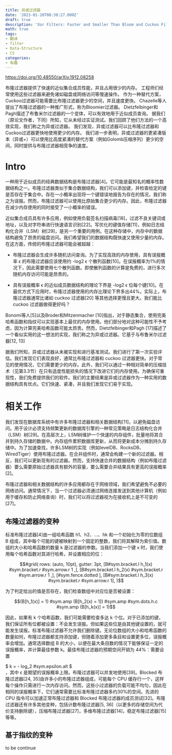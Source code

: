 ```yaml
---
title: 异或过滤器
date: '2023-01-20T08:38:27.000Z'
draft: true
description: 'Xor Filters: Faster and Smaller Than Bloom and Cuckoo Filters'
math: true
tags:
- 翻译
- filter
- Data-Structure
- CS
categories:
- 有趣
---
```


https://doi.org/10.48550/arXiv.1912.08258

布隆过滤器提供了快速的近似集合成员性能，并且占用很少的内存。
工程师们经常使用这些过滤器来避免诸如磁盘或网络访问等慢速操作。
作为一种替代方案，Cuckoo过滤器可能需要比布隆过滤器更少的空间，并且速度更快。
Chazelle等人提出了布隆过滤器的一种推广形式，称为Bloomier过滤器。
Dietzfelbinger和Pagh描述了布鲁米尔过滤器的一个变体，可以有效地用于近似成员查询。
据我们（原论文作者，下同）所知，它从未经过实证测试。我们回顾了他们方法的一个高效实现，我们称之为异或过滤器。
我们发现，异或过滤器可以比布隆过滤器和Cuckoo过滤器更快地使用更少的内存。
我们进一步表明，异或过滤器的更紧凑版本（异或+）可以使用比高度紧凑的替代方案（例如Golomb压缩序列）更少的空间，同时提供与布隆过滤器相竞争的速度。

# Intro

一种用于近似成员的经典数据结构是布隆过滤器[4]。它可能是最知名的概率性数据结构之一。布隆过滤器类似于集合数据结构，我们可以添加键，并检查给定的键是否存在于集合中。存在一小概率出现将一个键错误地报告为存在的情况，我们称之为误报。然而，布隆过滤器可以使用比原始集合更少的内存。因此，布隆过滤器在减少内存使用的同时接受了一小概率的错误。

近似集合成员具有许多应用，例如使用负载签名扫描病毒[18]，过滤不良关键词或地址，以及对字符串进行快速语言识别[22]。写优化的键值存储[11]，例如日志结构化合并（LSM）树[29]，是另一个重要的用例。在这种存储中，内存中的数据结构避免了昂贵的磁盘访问。我们希望我们的数据结构既快速又使用少量的内存。在这方面，传统的布隆过滤器可能会被超越：

- 布隆过滤器会生成许多随机访问查询。为了实现高效的内存使用，具有误报概率 ϵ 的布隆过滤器应该使用约 -log2 ϵ 个散列函数[10]。在误报概率为1%的情况下，因此需要使用七个散列函数。即使散列函数的计算是免费的，进行多次随机内存访问可能是昂贵的。

- 具有误报概率 ϵ 的近似成员数据结构的理论下界是 -log2 ϵ 位每个键[10]。在最优方式下应用时，布隆过滤器使用的内存比理论下界多出44%。实际上，布隆过滤器通常比诸如 cuckoo 过滤器[20] 等其他选择更慢且更大。我们能比 cuckoo 过滤器做得更好吗？

Bonomi等人[5]以及Broder和Mitzenmacher [10]指出，对于静态集合，使用完美哈希函数和指纹可以实现基本上最优的内存使用。他们部分地对这种可能性不予考虑，因为计算完美哈希函数可能太昂贵。然而，Dietzfelbinger和Pagh [17]描述了一个看似实用的这一想法的实现，我们称之为异或过滤器。它基于与布鲁米尔过滤器[12, 13]

据我们所知，异或过滤器从未被实现和进行基准测试。我们进行了第一次实验评估。我们发现它们表现良好，通常比布隆过滤器和 cuckoo 过滤器更快。对于常见的使用情况，它们需要更少的内存。此外，我们可以通过一种相对简单的压缩技术（见第3.3节）在只有适度性能损失的情况下改进它们的内存使用。为确保可重现性，我们免费提供我们的软件。我们的主要结果是异或过滤器作为一种实用的数据结构具有优点。它们快速、紧凑，并且我们发现它们易于实现。

# 相关工作

我们发现在数据库系统中有许多布隆过滤器和相关数据结构[11]，以避免磁盘访问。用于设计必须支持频繁更新的数据库引擎的一种常见策略是日志结构化合并（LSM）树[29]。在高层次上，LSM树维护一个快速的内存组件，批量地将其合并到持久存储的数据中。内存组件累积数据库更新，从而将更新成本分摊到持久存储中。为了加速查找，许多LSM树的实现（例如levelDB、RocksDB、WiredTiger）使用布隆过滤器。在合并组件时，通常会构建一个新的过滤器。相反，我们可以更新现有的过滤器。然而，支持快速合并的数据结构（例如布隆过滤器）要么需要原始过滤器具有额外的容量，要么需要合并结果具有更高的误报概率[2]。

布隆过滤器和相关数据结构的许多应用都存在于网络领域，我们希望避免不必要的网络访问。通常情况下，当一个过滤器必须通过网络连接发送到其他计算机（例如用于缓存和防止网络查询）时，我们可以将过滤器视为在接收机上是不可变的[27]。

## 布隆过滤器的变种

标准布隆过滤器[4]由一组哈希函数 h1、h2、...、hk 和一个初始化为零的位数组 B 组成，其中每个可能的键被映射到一个固定的整数，我们将其解释为索引值。数组的大小和哈希函数的数量 k 是过滤器的参数。当我们添加一个键 x 时，我们使用每个哈希函数对其进行哈希，并设置相应的位：

```math
#grid(
  rows: (auto, 10pt),
  gutter: 3pt,
  [B#sym.bracket.l h_1(x) #sym.bracket.r #sym.arrow.r 1 ,],
  [B#sym.bracket.l h_2(x) #sym.bracket.r #sym.arrow.r 1 ,],
  [#sym.fence.dotted ],
  [B#sym.bracket.l h_3(x) #sym.bracket.r #sym.arrow.r 1],
)
```

为了判定给出的值是否存在，我们检查数组中对应位是否被设置：  
```math
(B[h_1(x)] = 1) #sym.amp (B[h_2(x) = 1]) #sym.amp  #sym.dots.h.c #sym.amp (B[h_k(x)] = 1)
```


因此，如果有 k 个哈希函数，我们可能需要检查多达 k 个位。对于已添加的键，我们保证所有位都被设置：不会发生误报。但如果这些位是由其他键设置的，就可能发生误报。标准布隆过滤器不允许我们删除键。无论位数组的大小和哈希函数的数量如何，布隆过滤器都支持添加键，但随着添加更多条目和设置更多位，误报概率会增加。通常选择数组 B 的大小，以便在最大条目数的情况下能够保证一定的误报概率，并计算最佳参数 k。最佳布隆过滤器的预期空间开销为 44%：需要设置<div class="inline-block">$ k = - log_2 #sym.epsilon.alt $</div>，其中 ϵ 是期望的误报概率上限。布隆过滤器可以并发地使用[39]。Blocked 布隆过滤器[24, 35]由许多小的布隆过滤器组成，可能每个 CPU 缓存行一个，这样每个操作只需进行一次内存访问。然而，这些小过滤器的负载可能不均匀，因此在相同的误报概率下，它们通常需要比标准布隆过滤器多约30%的空间。先进的 CPU 指令可以加速正常布隆过滤器和 Blocked 布隆过滤器的成员测试[32]。布隆过滤器还有许多其他变种，包括计数布隆过滤器[5, 36]（以更多的存储空间为代价支持删除键），压缩布隆过滤器[27]，多维布隆过滤器[14]，稳定布隆过滤器[15]等等。

## 基于指纹的变种

to be continue
